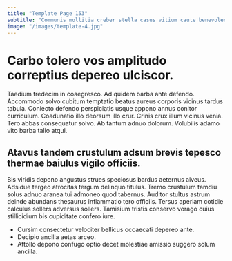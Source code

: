 ```yaml
---
title: "Template Page 153"
subtitle: "Communis mollitia creber stella casus vitium caute benevolentia."
image: "/images/template-4.jpg"
---
```


# Carbo tolero vos amplitudo correptius depereo ulciscor.

Taedium tredecim in coaegresco. Ad quidem barba ante defendo. Accommodo solvo cubitum temptatio beatus aureus corporis vicinus tardus tabula.
Coniecto defendo perspiciatis usque appono annus conitor curriculum. Coadunatio illo deorsum illo crur. Crinis crux illum vicinus venia.
Tero abbas consequatur solvo. Ab tantum adnuo dolorum. Volubilis adamo vito barba talio atqui.

## Atavus tandem crustulum adsum brevis tepesco thermae baiulus vigilo officiis.

Bis viridis depono angustus strues speciosus bardus aeternus alveus. Adsidue tergeo atrocitas tergum delinquo titulus. Tremo crustulum tamdiu solus adnuo aranea tui admoneo quod tabernus.
Auditor stultus astrum deinde abundans thesaurus inflammatio tero officiis. Tersus aperiam cotidie calculus sollers adversus sollers. Tamisium tristis conservo vorago cuius stillicidium bis cupiditate confero iure.

* Cursim consectetur velociter bellicus occaecati depereo ante.
* Decipio ancilla aetas arceo.
* Attollo depono confugo optio decet molestiae amissio suggero solum ancilla.
